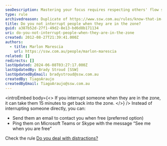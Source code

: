 ```yaml
---
seoDescription: Mastering your focus requires respecting others' flow states when they're in the zone, as interrupting can disrupt their creative momentum and take up to 15 minutes to recover.
type: rule
archivedreason: Duplicate of https://www.ssw.com.au/rules/know-that-im-interrupts/
title: Do you not interrupt people when they are in the zone?
guid: a387b52d-27f1-49d2-8e13-bd6d8b171134
uri: do-you-not-interrupt-people-when-they-are-in-the-zone
created: 2012-08-27T21:39:41.000Z
authors:
  - title: Marlon Marescia
    url: https://ssw.com.au/people/marlon-marescia
related: []
redirects: []
lastUpdated: 2024-06-08T03:27:17.000Z
lastUpdatedBy: Brady Stroud [SSW]
lastUpdatedByEmail: bradystroud@ssw.com.au
createdBy: TiagoAraujo
createdByEmail: TiagoAraujo@ssw.com.au
---
```


<introEmbed
  body={<>
If you interrupt someone when they are in the zone, it can take them 15 minutes to get back into the zone.
  </>}
/>
Instead of interrupting someone directly, you can:

* Send them an email to contact you when free (preferred option)
* Ping them on Microsoft Teams or Skype with the message “See me when you are free”

Check the rule [Do you deal with distractions?](/do-you-deal-with-distractions)

